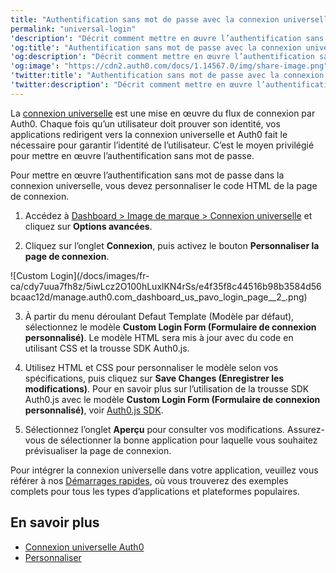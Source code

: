 ---
title: "Authentification sans mot de passe avec la connexion universelle"
permalink: "universal-login"
'description': "Décrit comment mettre en œuvre l’authentification sans mot de passe avec la connexion universelle."
'og:title': "Authentification sans mot de passe avec la connexion universelle"
'og:description': "Décrit comment mettre en œuvre l’authentification sans mot de passe avec la connexion universelle."
'og:image': "https://cdn2.auth0.com/docs/1.14567.0/img/share-image.png"
'twitter:title': "Authentification sans mot de passe avec la connexion universelle"
'twitter:description': "Décrit comment mettre en œuvre l’authentification sans mot de passe avec la connexion universelle."
---

La [connexion universelle](/docs/docs/fr-ca/authenticate/login/auth0-universal-login) est une mise en œuvre du flux de connexion par Auth0. Chaque fois qu’un utilisateur doit prouver son identité, vos applications redirigent vers la connexion universelle et Auth0 fait le nécessaire pour garantir l’identité de l’utilisateur. C’est le moyen privilégié pour mettre en œuvre l’authentification sans mot de passe.

Pour mettre en œuvre l’authentification sans mot de passe dans la connexion universelle, vous devez personnaliser le code HTML de la page de connexion.

1. Accédez à [Dashboard > Image de marque > Connexion universelle](https://manage.auth0.com/#/login_settings) et cliquez sur **Options avancées**.

2. Cliquez sur l’onglet **Connexion**, puis activez le bouton **Personnaliser la page de connexion**.

<Frame>![Custom Login](/docs/images/fr-ca/cdy7uua7fh8z/5iwLcz2O100hLuxlKN4rSs/e4f35f8c44516b98b3584d56bcaac12d/manage.auth0.com_dashboard_us_pavo_login_page__2_.png)</Frame>

3. À partir du menu déroulant Defaut Template (Modèle par défaut), sélectionnez le modèle **Custom Login Form (Formulaire de connexion personnalisé)**. Le modèle HTML sera mis à jour avec du code en utilisant CSS et la trousse SDK Auth0.js.

4. Utilisez HTML et CSS pour personnaliser le modèle selon vos spécifications, puis cliquez sur **Save Changes (Enregistrer les modifications)**. Pour en savoir plus sur l’utilisation de la trousse SDK Auth0.js avec le modèle **Custom Login Form (Formulaire de connexion personnalisé)**, voir [Auth0.js SDK](/docs/docs/fr-ca/libraries/auth0js).

5. Sélectionnez l’onglet **Aperçu** pour consulter vos modifications. Assurez-vous de sélectionner la bonne application pour laquelle vous souhaitez prévisualiser la page de connexion.

Pour intégrer la connexion universelle dans votre application, veuillez vous référer à nos [Démarrages rapides](/docs/docs/fr-ca/quickstarts), où vous trouverez des exemples complets pour tous les types d’applications et plateformes populaires.

## En savoir plus

* [Connexion universelle Auth0](/docs/docs/fr-ca/authenticate/login/auth0-universal-login)
* [Personnaliser](/docs/docs/fr-ca/customize)